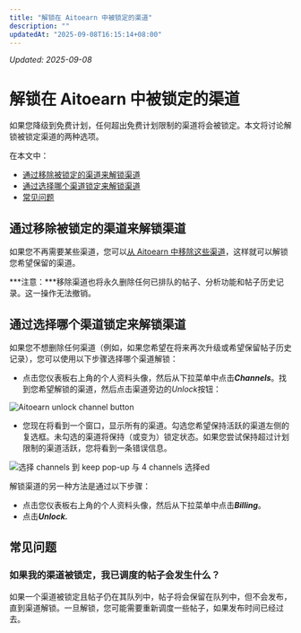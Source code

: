 ```yaml
---
title: "解锁在 Aitoearn 中被锁定的渠道"
description: ""
updatedAt: "2025-09-08T16:15:14+08:00"
---
```

<!-- UPDATED_AT -->
_Updated: 2025-09-08_

# 解锁在 Aitoearn 中被锁定的渠道

如果您降级到免费计划，任何超出免费计划限制的渠道将会被锁定。本文将讨论解锁被锁定渠道的两种选项。

在本文中：
- [通过移除被锁定的渠道来解锁渠道](#Unlocking-channels-by-removing-locked-channels-HsQpZ)
- [通过选择哪个渠道锁定来解锁渠道](#Unlocking-channels-by-选择ing-哪个-channels-到-lock-n0zvb)
- [常见问题](#FAQ-o_nMr)

## 通过移除被锁定的渠道来解锁渠道

如果您不再需要某些渠道，您可以[从 Aitoearn 中移除这些渠道](https://aitoearn.帮助scoutdocs.com/article/575-removing-a-channel-from-aitoearn)，这样就可以解锁您希望保留的渠道。

***注意：***移除渠道也将永久删除任何已排队的帖子、分析功能和帖子历史记录。这一操作无法撤销。

## 通过选择哪个渠道锁定来解锁渠道

如果您不想删除任何渠道（例如，如果您希望在将来再次升级或希望保留帖子历史记录），您可以使用以下步骤选择哪个渠道解锁：

- 点击您仪表板右上角的个人资料头像，然后从下拉菜单中点击***Channels***。找到您希望解锁的渠道，然后点击渠道旁边的*Unlock*按钮：

![Aitoearn unlock channel button](//d33v4339jhl8k0.cloudfront.net/docs/assets/64cb6cf86d4a3e191f237e66/图片s/67e2e694ccdf71331de3c13a/文件-09fp0d1Aju.jpg)

- 您现在将看到一个窗口，显示所有的渠道。勾选您希望保持活跃的渠道左侧的复选框。未勾选的渠道将保持（或变为）锁定状态。如果您尝试保持超过计划限制的渠道活跃，您将看到一条错误信息。

![选择 channels 到 keep pop-up 与 4 channels 选择ed](//d33v4339jhl8k0.cloudfront.net/docs/assets/64cb6cf86d4a3e191f237e66/图片s/65270b4405231a0b51d23ab0/文件-4C2xJbDd9I.png)

解锁渠道的另一种方法是通过以下步骤：

- 点击您仪表板右上角的个人资料头像，然后从下拉菜单中点击***Billing***。
- 点击***Unlock.***

## 常见问题

### 如果我的渠道被锁定，我已调度的帖子会发生什么？

如果一个渠道被锁定且帖子仍在其队列中，帖子将会保留在队列中，但不会发布，直到渠道解锁。一旦解锁，您可能需要重新调度一些帖子，如果发布时间已经过去。
